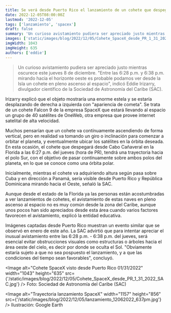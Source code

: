 ```yaml
---
title: Se verá desde Puerto Rico el lanzamiento de un cohete que despegará desde la Florida
date: 2022-12-05T08:00:00Z
lastmod: '2022-12-05'
tags: ['lanzamiento', 'spacex']
draft: false
summary: 'Un curioso avistamiento pudiera ser apreciado justo mientras oscurece este jueves 8 de diciembre. "Entre las 6:28 p.m. y 6:38 p.m. mirando hacia el horizonte oeste es probable podamos ver desde la Isla un cohete en pleno ascenso al espacio", indicó Eddie Irizarry.'
images: ['static/images/blog/2022/12/05/Cohete_SpaceX_desde_PR_1_31_2022_SAC.jpg']
imgWidth: 1043
imgHeight: 635
authors: ['eddie']
---
```


> Un curioso avistamiento pudiera ser apreciado justo mientras oscurece este jueves 8 de diciembre. "Entre las 6:28 p.m. y 6:38 p.m. mirando hacia el horizonte oeste es probable podamos ver desde la Isla un cohete en pleno ascenso al espacio", indicó Eddie Irizarry, divulgador científico de la Sociedad de Astronomía del Caribe (SAC).

Irizarry explicó que el objeto mostraría una enorme estela y se estaría desplazando de derecha a izquierda con "apariencia de cometa". Se trata de un cohete Falcon 9 de la empresa SpaceX que estará llevando al espacio un grupo de 40 satélites de OneWeb, otra empresa que provee internet satelital de alta velocidad.

Muchos pensarían que un cohete va contínuamente ascendiendo de forma vertical, pero en realidad va tomando un giro o inclinación para comenzar a orbitar el planeta, y eventualmente ubicar los satélites en la órbita deseada. En esta ocasión, el cohete que despegará desde Cabo Cañaveral en la Florida a las 6:27 p.m. del jueves (hora de PR), tendrá una trayectoria hacia el polo Sur, con el objetivo de pasar contínuamente sobre ambos polos del planeta, en lo que se conoce como una órbita polar.

Inicialmente, mientras el cohete va adquiriendo altura según pasa sobre Cuba y en dirección a Panamá, sería visible desde Puerto Rico y República Dominicana mirando hacia el Oeste, señaló la SAC.

Aunque desde el estado de la Florida ya las personas están acostumbradas a ver lanzamientos de cohetes, el avistamiento de estas naves en pleno ascenso al espacio no es muy común desde la zona del Caribe, aunque unos pocos han sido apreciados desde esta área cuando varios factores favorecen el avistamiento, explicó la entidad educativa.

Imágenes captadas desde Puerto Rico muestran un evento similar que se observó en enero de este año. La SAC advirtió que para intentar apreciar el inusual avistamiento entre las 6:28 p.m. - 6:38 p.m. del jueves, será esencial evitar obstrucciones visuales como estructuras o árboles hacia el área oeste del cielo, es decir por donde se oculta el Sol. "Obviamente estaría sujeto a que no sea pospuesto el lanzamiento, y a que las condiciones del tiempo sean favorables", concluyó.

<Image
  alt="Cohete SpaceX visto desde Puerto Rico 01/31/2022"
  width="1043"
  height="635"
  src={'/static/images/blog/2022/12/05/Cohete_SpaceX_desde_PR_1_31_2022_SAC.jpg'}
/>
<ImageCaption>Foto: Sociedad de Astronomía del Caribe (SAC)</ImageCaption>

<Image
  alt="Trayectoria lanzamiento SpaceX"
  width="1157"
  height="856"
  src={'/static/images/blog/2022/12/05/lanzamiento_12062022_637pm.jpg'}
/>
<ImageCaption>Ilustración: Google Earth</ImageCaption>

<br />

<ResponsiveReactPlayer url="https://www.youtube.com/watch?v=Dm_OjZ5gBLA" />
